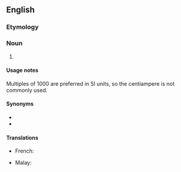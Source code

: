 {{also|centiampère|centi-ampere}}
==English==

===Etymology===
{{prefix|centi|ampere|lang=en}}

===Noun===
{{en-noun}}

# {{SI-unit|centi|ampere|electric current|lang=en}}

====Usage notes====
Multiples of 1000 are preferred in SI units, so the centiampere is not commonly used.

====Synonyms====
* {{l|en|centiamp}}
* {{l|en|cA}}

====Translations====
{{trans-top|10<sup>-2</sup> amperes}}
* French: {{t+|fr|centiampère|m}}
{{trans-mid}}
* Malay: {{t|ms|sentiampere}}
{{trans-bottom}}